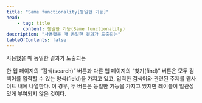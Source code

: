 ```yaml
---
title: "Same functionality[동일한 기능]"
head:
    - tag: title
      content: 동일한 기능(Same functionality)
description: "사용했을 때 동일한 결과가 도출되는"
tableOfContents: false
---
```


<Badge text="WCAG2" variant="note" size="large" /> 사용했을 때 동일한 결과가 도출되는

<Card title="예제" icon="open-book">
한 웹 페이지의 “검색(search)” 버튼과 다른 웹 페이지의 “찾기(find)” 버튼은 모두 검색어를 입력할 수 있는 양식(field)을 가지고 있고, 입력한 검색어와 관련된 주제를 웹사이트 내에 나열한다. 이 경우, 두 버튼은 동일한 기능을 가지고 있지만 레이블이 일관성 있게 부여되지 않은 것이다.
</Card>
